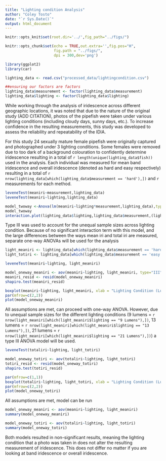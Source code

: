 ---
title: "Lighting condition Analysis"
author: "Coley Tosto"
date: "`r Sys.Date()`"
output: html_document
---

```{r knitsetup, include=FALSE}
knitr::opts_knit$set(root.dir='../',fig_path="../figs/")
```


```{r chunksetup, include=FALSE}
knitr::opts_chunk$set(echo = TRUE,out.extra='',fig.pos="H",
                      fig.path = "../figs/",
                      dpi = 300,dev='png')
```

```{r library, message=FALSE, warning=FALSE}
library(ggplot2)
library(car)
```

```{r read-data}
lighting_data <- read.csv("processed_data/lightingcondition.csv")

##ensuring our factors are factors
lighting_data$measurement <- factor(lighting_data$measurement)
lighting_data$lighting <- factor(lighting_data$lighting)
```

While working through the analysis of iridescence across different geographic locations, it was noted that due to the nature of the original study (ADD CITATION), photos of the pipefish were taken under various lighting conditions (including cloudy days, sunny days, etc.). To increase confidence in the resulting measurements, this study was developed to assess the reliability and repeatability of the IDIA.

For this study 24 sexually mature female pipefish were originally captured and photographed under 3 lighting conditions. Some females were removed due to too dark of a background colouration to confidently determine iridescence resulting in a total of `r length(unique(lighting_data$fish))` used in the analysis. Each individual was measured for mean band iridescence and overall iridescence (denoted as hard and easy respectively) resulting in a total of `r nrow(lighting_data[which(lighting_data$measurement == 'hard'),])` and `r` measurements for each method.

```{r two-way-anova}
leveneTest(meaniri~measurement,lighting_data)
leveneTest(meaniri~lighting,lighting_data)

model_twoway <-Anova(lm(meaniri~lighting*measurement,lighting_data),type="III")
model_twoway
interaction.plot(lighting_data$lighting,lighting_data$measurement,(lighting_data$meaniri))
```

Type III was used to account for the unequal sample sizes across lighting condition. Because of no significant interaction term with this model, and the large differences between the ways mean iri and total iri are measured, separate one-way ANOVAs will be used for the analysis

```{r subset-data}
light_meaniri <- lighting_data[which(lighting_data$measurement == 'hard'),]
light_totiri <- lighting_data[which(lighting_data$measurement == 'easy'),]
```

```{r meaniri-assumptions, warning=FALSE}
leveneTest(meaniri~lighting, light_meaniri)

model_oneway_meaniri <- aov(meaniri~lighting, light_meaniri, type="III")
meaniri_resid <- resid(model_oneway_meaniri)
shapiro.test(meaniri_resid)

boxplot(meaniri~lighting, light_meaniri, xlab = "Lighting Condition (Lumens)", ylab = expression(paste("Band Iridescence (mm"^2*")")))
par(mfrow=c(2,2))
plot(model_oneway_meaniri)
```
All assumptions are met, can proceed with one-way ANOVA. However, due to unequal sample sizes for the different lighting conditions (9 lumens = `r nrow(light_meaniri[which(light_meaniri$lighting == "9 Lumens"),])`, 13 lumens = `r nrow(light_meaniri[which(light_meaniri$lighting == "13 Lumens"),])`, 21 lumens = `r nrow(light_meaniri[which(light_meaniri$lighting == "21 Lumens"),])`) a type III ANOVA model will be used.

```{r totiri-assumptions, warning=FALSE}
leveneTest(totaliri~lighting, light_totiri)

model_oneway_totiri <- aov(totaliri~lighting, light_totiri)
totiri_resid <- resid(model_oneway_totiri)
shapiro.test(totiri_resid)

par(mfrow=c(1,1))
boxplot(totaliri~lighting, light_totiri, xlab = "Lighting Condition (Lumens)", ylab = expression(paste("Overall Iridescence (mm"^2*")")))
par(mfrow=c(2,2))
plot(model_oneway_totiri)
```
All assumptions are met, model can be run

```{r one-way-anovas}
model_oneway_meaniri <- aov(meaniri~lighting, light_meaniri)
summary(model_oneway_meaniri)

model_oneway_totiri <- aov(totaliri~lighting, light_totiri)
summary(model_oneway_totiri)
```
Both models resulted in non-significant results, meaning the lighting condition that a photo was taken in does not alter the resulting measurement of iridescence. This does not differ no matter if you are looking at band iridescence or overall iridescence.

